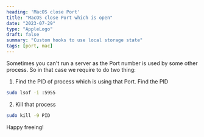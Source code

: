 ```yaml
---
heading: 'MacOS close Port'
title: "MacOS close Port which is open"
date: "2023-07-29"
type: "AppleLogo"
draft: false
summary: "Custom hooks to use local storage state"
tags: [port, mac]
---
```



Sometimes you can't run a server as the Port number is used by some other process. So in that case we require to do two thing: 
1. Find the PID of process which is using that Port.
Find the PID 
```bash
sudo lsof -i :5955
```
2. Kill that process
```bash
sudo kill -9 PID
```








Happy freeing! <Twemoji emoji="clinking-beer-mugs" />
